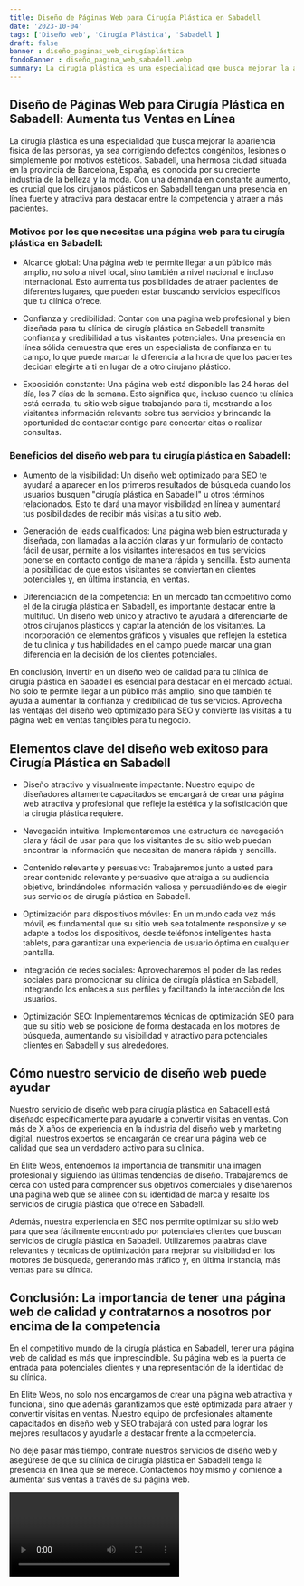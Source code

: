 ```yaml
---
title: Diseño de Páginas Web para Cirugía Plástica en Sabadell
date: '2023-10-04'
tags: ['Diseño web', 'Cirugía Plástica', 'Sabadell']
draft: false
banner : diseño_paginas_web_cirugíaplástica
fondoBanner : diseño_pagina_web_sabadell.webp
summary: La cirugía plástica es una especialidad que busca mejorar la apariencia física de las personas, ya sea corrigiendo defectos congénitos, lesiones o simplemente por motivos estéticos. Sabadell, una hermosa ciudad situada en la provincia de Barcelona, España, es conocida por su creciente industria de la belleza y la moda. Con una demanda en constante aumento, es crucial que los cirujanos plásticos en Sabadell tengan una presencia en línea fuerte y atractiva para destacar entre la competencia y atraer a más pacientes.
---
```


## Diseño de Páginas Web para Cirugía Plástica en Sabadell: Aumenta tus Ventas en Línea

La cirugía plástica es una especialidad que busca mejorar la apariencia física de las personas, ya sea corrigiendo defectos congénitos, lesiones o simplemente por motivos estéticos. Sabadell, una hermosa ciudad situada en la provincia de Barcelona, España, es conocida por su creciente industria de la belleza y la moda. Con una demanda en constante aumento, es crucial que los cirujanos plásticos en Sabadell tengan una presencia en línea fuerte y atractiva para destacar entre la competencia y atraer a más pacientes.

### Motivos por los que necesitas una página web para tu cirugía plástica en Sabadell:

- Alcance global: Una página web te permite llegar a un público más amplio, no solo a nivel local, sino también a nivel nacional e incluso internacional. Esto aumenta tus posibilidades de atraer pacientes de diferentes lugares, que pueden estar buscando servicios específicos que tu clínica ofrece.

- Confianza y credibilidad: Contar con una página web profesional y bien diseñada para tu clínica de cirugía plástica en Sabadell transmite confianza y credibilidad a tus visitantes potenciales. Una presencia en línea sólida demuestra que eres un especialista de confianza en tu campo, lo que puede marcar la diferencia a la hora de que los pacientes decidan elegirte a ti en lugar de a otro cirujano plástico.

- Exposición constante: Una página web está disponible las 24 horas del día, los 7 días de la semana. Esto significa que, incluso cuando tu clínica está cerrada, tu sitio web sigue trabajando para ti, mostrando a los visitantes información relevante sobre tus servicios y brindando la oportunidad de contactar contigo para concertar citas o realizar consultas.

### Beneficios del diseño web para tu cirugía plástica en Sabadell:

- Aumento de la visibilidad: Un diseño web optimizado para SEO te ayudará a aparecer en los primeros resultados de búsqueda cuando los usuarios busquen "cirugía plástica en Sabadell" u otros términos relacionados. Esto te dará una mayor visibilidad en línea y aumentará tus posibilidades de recibir más visitas a tu sitio web.

- Generación de leads cualificados: Una página web bien estructurada y diseñada, con llamadas a la acción claras y un formulario de contacto fácil de usar, permite a los visitantes interesados en tus servicios ponerse en contacto contigo de manera rápida y sencilla. Esto aumenta la posibilidad de que estos visitantes se conviertan en clientes potenciales y, en última instancia, en ventas.

- Diferenciación de la competencia: En un mercado tan competitivo como el de la cirugía plástica en Sabadell, es importante destacar entre la multitud. Un diseño web único y atractivo te ayudará a diferenciarte de otros cirujanos plásticos y captar la atención de los visitantes. La incorporación de elementos gráficos y visuales que reflejen la estética de tu clínica y tus habilidades en el campo puede marcar una gran diferencia en la decisión de los clientes potenciales.

En conclusión, invertir en un diseño web de calidad para tu clínica de cirugía plástica en Sabadell es esencial para destacar en el mercado actual. No solo te permite llegar a un público más amplio, sino que también te ayuda a aumentar la confianza y credibilidad de tus servicios. Aprovecha las ventajas del diseño web optimizado para SEO y convierte las visitas a tu página web en ventas tangibles para tu negocio.

<GifSeo />

<Cta />

## Elementos clave del diseño web exitoso para Cirugía Plástica en Sabadell 

- Diseño atractivo y visualmente impactante: Nuestro equipo de diseñadores altamente capacitados se encargará de crear una página web atractiva y profesional que refleje la estética y la sofisticación que la cirugía plástica requiere.

- Navegación intuitiva: Implementaremos una estructura de navegación clara y fácil de usar para que los visitantes de su sitio web puedan encontrar la información que necesitan de manera rápida y sencilla.

- Contenido relevante y persuasivo: Trabajaremos junto a usted para crear contenido relevante y persuasivo que atraiga a su audiencia objetivo, brindándoles información valiosa y persuadiéndoles de elegir sus servicios de cirugía plástica en Sabadell.

- Optimización para dispositivos móviles: En un mundo cada vez más móvil, es fundamental que su sitio web sea totalmente responsive y se adapte a todos los dispositivos, desde teléfonos inteligentes hasta tablets, para garantizar una experiencia de usuario óptima en cualquier pantalla.

- Integración de redes sociales: Aprovecharemos el poder de las redes sociales para promocionar su clínica de cirugía plástica en Sabadell, integrando los enlaces a sus perfiles y facilitando la interacción de los usuarios.

- Optimización SEO: Implementaremos técnicas de optimización SEO para que su sitio web se posicione de forma destacada en los motores de búsqueda, aumentando su visibilidad y atractivo para potenciales clientes en Sabadell y sus alrededores.

## Cómo nuestro servicio de diseño web puede ayudar

Nuestro servicio de diseño web para cirugía plástica en Sabadell está diseñado específicamente para ayudarle a convertir visitas en ventas. Con más de X años de experiencia en la industria del diseño web y marketing digital, nuestros expertos se encargarán de crear una página web de calidad que sea un verdadero activo para su clínica.

En Élite Webs, entendemos la importancia de transmitir una imagen profesional y siguiendo las últimas tendencias de diseño. Trabajaremos de cerca con usted para comprender sus objetivos comerciales y diseñaremos una página web que se alinee con su identidad de marca y resalte los servicios de cirugía plástica que ofrece en Sabadell.

Además, nuestra experiencia en SEO nos permite optimizar su sitio web para que sea fácilmente encontrado por potenciales clientes que buscan servicios de cirugía plástica en Sabadell. Utilizaremos palabras clave relevantes y técnicas de optimización para mejorar su visibilidad en los motores de búsqueda, generando más tráfico y, en última instancia, más ventas para su clínica.

## Conclusión: La importancia de tener una página web de calidad y contratarnos a nosotros por encima de la competencia

En el competitivo mundo de la cirugía plástica en Sabadell, tener una página web de calidad es más que imprescindible. Su página web es la puerta de entrada para potenciales clientes y una representación de la identidad de su clínica.

En Élite Webs, no solo nos encargamos de crear una página web atractiva y funcional, sino que además garantizamos que esté optimizada para atraer y convertir visitas en ventas. Nuestro equipo de profesionales altamente capacitados en diseño web y SEO trabajará con usted para lograr los mejores resultados y ayudarle a destacar frente a la competencia.

No deje pasar más tiempo, contrate nuestros servicios de diseño web y asegúrese de que su clínica de cirugía plástica en Sabadell tenga la presencia en línea que se merece. Contáctenos hoy mismo y comience a aumentar sus ventas a través de su página web.

<Video />

<CtaBot job='Cirugía Plástica' city='Sabadell'/>

<Gmaps query='Sabadell+españa+maps' />